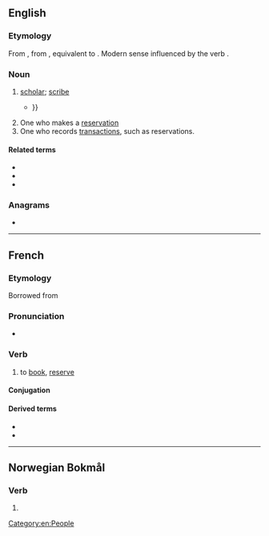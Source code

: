 {{also|Booker}}
==English==

===Etymology===
From {{inh|en|enm|bokere}}, from {{inh|en|ang|bōcere|t=scribe}}, equivalent to {{suffix|en|book|er}}. Modern sense influenced by the verb {{m|en|book|to book}}.

===Noun===
{{en-noun}}

# {{lb|en|obsolete}} [[scholar]]; [[scribe]]
#* {{quote-book|en|year=1711|author=Martin Parker|author2=‎William Wagstaffe (M.D.)|title=The king enjoyes his own again|passage=What '''Booker''' doth prognosticate Concerning Kings or Kingdoms State {{...}}}}
# One who makes a [[reservation]]
# One who records [[transactions]], such as reservations.

====Related terms====
* {{l|en|book}}
* {{l|en|bookie}}
* {{l|en|booking}}

===Anagrams===
* {{anagrams|en|a=bekoor|Brooke|brooke|rebook}}

[[Category:en:People]]

----

==French==

===Etymology===
Borrowed from {{bor|fr|en|book}} {{suffix|fr||er}}

===Pronunciation===
* {{fr-IPA|bouker|pos=v}}

===Verb===
{{fr-verb}}

# to [[book]], [[reserve]]

====Conjugation====
{{fr-conj-auto|pron=bouker}}

====Derived terms====
* {{l|fr|overbooker}}
* {{l|fr|surbooker}}

----

==Norwegian Bokmål==

===Verb===
{{nb-verb-form}}

# {{form of|nb|present tense|booke}}